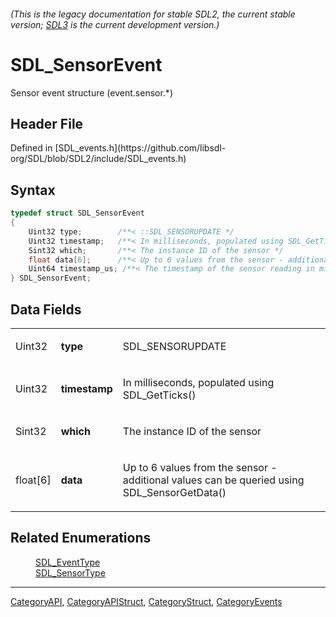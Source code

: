 ====== (This is the legacy documentation for stable SDL2, the current stable version; [https://wiki.libsdl.org/SDL3/ SDL3] is the current development version.) ======
= SDL_SensorEvent =

Sensor event structure (event.sensor.*)

== Header File ==

Defined in [SDL_events.h](https://github.com/libsdl-org/SDL/blob/SDL2/include/SDL_events.h)

== Syntax ==

<syntaxhighlight lang='c'>
typedef struct SDL_SensorEvent
{
    Uint32 type;        /**< ::SDL_SENSORUPDATE */
    Uint32 timestamp;   /**< In milliseconds, populated using SDL_GetTicks() */
    Sint32 which;       /**< The instance ID of the sensor */
    float data[6];      /**< Up to 6 values from the sensor - additional values can be queried using SDL_SensorGetData() */
    Uint64 timestamp_us; /**< The timestamp of the sensor reading in microseconds, if the hardware provides this information. */
} SDL_SensorEvent;</syntaxhighlight>

== Data Fields ==

{|
|Uint32
|'''type'''
|SDL_SENSORUPDATE 
|-
|Uint32
|'''timestamp'''
|In milliseconds, populated using SDL_GetTicks()
|-
|Sint32
|'''which'''
|The instance ID of the sensor
|-
|float[6]
|'''data'''
|Up to 6 values from the sensor - additional values can be queried using SDL_SensorGetData()
|}

== Related Enumerations ==

:[[SDL_EventType]]
:[[SDL_SensorType]]

----
[[CategoryAPI]], [[CategoryAPIStruct]], [[CategoryStruct]], [[CategoryEvents]]


